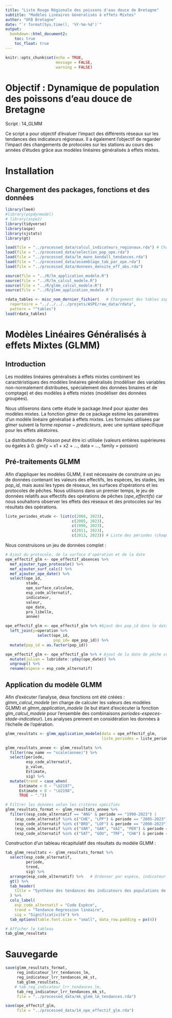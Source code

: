 ```yaml
---
title: "Liste Rouge Régionale des poissons d'eau douce de Bretagne"
subtitle: "Modèles Linéaires Généralisés à effets Mixtes"
author: "OFB Bretagne"
date: "`r format(Sys.time(), '%Y-%m-%d')`"
output:
  bookdown::html_document2:
    toc: true
    toc_float: true
---
```


```r
knitr::opts_chunk$set(echo = TRUE,
                      message = FALSE,
                      warning = FALSE)
```

# Objectif : Dynamique de population des poissons d'eau douce de Bretagne

Script : 14_GLMM

  Ce script a pour objectif d'évaluer l'impact des différents réseaux sur les tendances des indicateurs régionaux. Il a également l'objectif de regarder l'impact des changements de protocoles sur les stations au cours des années d'études grâce aux modèles linéaires généralisés à effets mixtes. 


# Installation 

## Chargement des packages, fonctions et des données 

```r
library(lme4)
#library(popdynmodel)
# library(aspe2)
library(tidyverse)
library(aspe)
library(sjstats)
library(gt)
```

```r
load(file = "../processed_data/calcul_indicateurs_regionaux.rda") # Chargement des données
load(file = "../processed_data/selection_pop_ope.rda")
load(file = "../processed_data/lm_mann_kendall_tendances.rda")
load(file = "../processed_data/assemblage_tab_par_ope.rda")
load(file = "../processed_data/donnees_densite_eff_abs.rda")
```

```r
source(file = "../R/lm_application_modele.R")
source(file = "../R/lm_calcul_modele.R")
source(file = "../R/glmm_calcul_modele.R")
source(file = "../R/glmm_application_modele.R")
```

```r
rdata_tables <- misc_nom_dernier_fichier(   # Chargement des tables aspe
  repertoire = "../../../../projets/ASPE/raw_data/rdata",
  pattern = "^tables")
load(rdata_tables)
```



# Modèles Linéaires Généralisés à effets Mixtes (GLMM)

## Introduction

Les modèles linéaires généralisés à effets mixtes combinent les caractéristiques des modèles linéaires généralisés (modéliser des variables non-normalement distribuées, spécialement des données binaires et de comptage) et des modèles à effets mixtes (modéliser des données groupées). 

Nous utiliserons dans cette étude le package *lme4* pour ajuster des modèles mixtes. La fonction *glmer* de ce package estime les paramètres d’un modèle linéaire généralisé à effets mixtes. Les formules utilisées par *glmer* suivent la forme *reponse ~ predicteurs*, avec une syntaxe spécifique pour les effets aléatoires.

La distribution de Poisson peut être ici utilisée (valeurs entières supérieures ou égales à 0.  glm(y ~ x1 + x2 + ..., data = ..., family = poisson)



## Pré-traitements GLMM 

  Afin d'appliquer les modèles GLMM, il est nécessaire de construire un jeu de données contenant les valeurs des effectifs, les espèces, les stades, les *pop_id*, mais aussi les types de réseaux, les surfaces d'opérations et les protocoles de pêches. Nous utilisons dans un premier temps, le jeu de données relatifs aux effectifs des opérations de pêches (*ope_effectifs*) car nous souhaitons observer les effets des réseaux et des protocoles sur les résultats des opérations. 


```r
liste_periodes_etude <- list(c(2008, 2023), 
                             c(2005, 2023),
                             c(1990, 2023),
                             c(2011, 2023),
                             c(2013, 2023)) # Liste des périodes (chaque période est un vecteur avec l'année de début et l'année de fin)
```

Nous construisons un jeu de données complet :

```r
# Ajout du protocole, de la surface d'opération et de la date
ope_effectif_glm <- ope_effectif_absences %>%
  mef_ajouter_type_protocole() %>% 
  mef_ajouter_surf_calc() %>% 
  mef_ajouter_ope_date() %>% 
  select(ope_id,
         stade,
         ope_surface_calculee,
         esp_code_alternatif,
         indicateur,
         valeur, 
         ope_date,
         pro_libelle,
         annee)

ope_effectif_glm <- ope_effectif_glm %>% #Ajout des pop_id dans le dataframe
  left_join(y=operation %>% 
              select(ope_id,
                     pop_id= ope_pop_id)) %>% 
  mutate(pop_id = as.factor(pop_id))

ope_effectif_glm <- ope_effectif_glm %>% # Ajout de la date de pêche codée de 1 à 365
  mutate(julian = lubridate::yday(ope_date)) %>%
  ungroup() %>% 
  rename(espece = esp_code_alternatif)
```



## Application du modèle GLMM 

  Afin d'exécuter l'analyse, deux fonctions ont été créées : *glmm_calcul_modele* (en charge de calculer les valeurs des modèles GLMM) et *glmm_application_modele* (le but étant d'excécuter la fonction *glm_calcul_modele* pour l'ensemble des combinaisons *periodes-especes-stade-indicateur*). Les analyses prennent en considération les données à l'échelle de l'opération. 


```r
glmm_resultats <- glmm_application_modele(data = ope_effectif_glm,
                                          liste_periodes = liste_periodes_etude)
```


```r
glmm_resultats_annee <- glmm_resultats %>% 
  filter(row_name == "scale(annee)") %>% 
  select(periode,
         esp_code_alternatif,
         p_value,
         Estimate,
         sig) %>% 
  mutate(trend = case_when(
      Estimate > 0 ~ "\U2197",
      Estimate < 0 ~ "\U2198",
      TRUE ~ "."))
```


```r
# Filtrer les données selon les critères spécifiés
glmm_resultats_format <- glmm_resultats_annee %>%
  filter((esp_code_alternatif == "ANG" & periode == "1990-2023") |
    (esp_code_alternatif %in% c("CHE", "LPP") & periode == "2005-2023") |
    (esp_code_alternatif %in% c("BRO", "LOF") & periode == "2008-2023") |
    (esp_code_alternatif %in% c("VAR", "GAR", "VAI", "PER") & periode == "2011-2023") |
    (esp_code_alternatif %in% c("SAT", "GOU", "TRF", "CHA") & periode == "2013-2023"))
```


Construction d'un tableau récapitulatif des résultats du modèle GLMM :

```r
tab_glmm_resultats <- glmm_resultats_format %>%
  select(esp_code_alternatif,
         periode,
         trend,
         sig) %>% 
  arrange(esp_code_alternatif) %>%   # Ordonner par espèce, indicateur et stade
  gt() %>%
  tab_header(
    title = "Synthèse des tendances des indicateurs des populations de poissons d'eau douce de Bretagne"
  ) %>%
  cols_label(
    esp_code_alternatif = "Code Espèce",
    trend = "Tendance Regression linéaire",
    sig = "Significativité") %>%
  tab_options(table.font.size = "small", data_row.padding = px(4))

# Afficher le tableau
tab_glmm_resultats
```


# Sauvegarde

```r
save(glmm_resultats_format,
     reg_indicateur_lrr_tendances_lm,
     reg_indicateur_lrr_tendances_mk_st,
     tab_glmm_resultats,
    # tab_reg_indicateur_lrr_tendances_lm,
     tab_reg_indicateur_lrr_tendances_mk_st,
     file = "../processed_data/mk_glmm_lm_tendances.rda")

save(ope_effectif_glm,
     file = "../processed_data/14_ope_effectif_glm.rda")
```


  